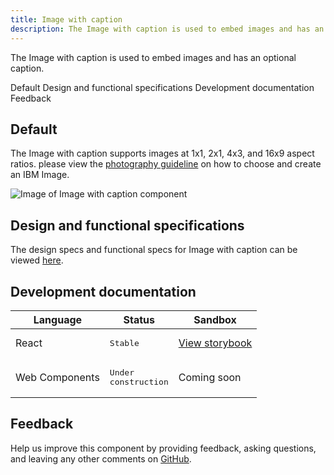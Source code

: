 ```yaml
---
title: Image with caption
description: The Image with caption is used to embed images and has an optional caption. 
---
```


<PageDescription>

The Image with caption is used to embed images and has an optional caption. 

</PageDescription>

<AnchorLinks>

<AnchorLink>Default</AnchorLink>
<AnchorLink>Design and functional specifications</AnchorLink>
<AnchorLink>Development documentation</AnchorLink>
<AnchorLink>Feedback</AnchorLink>

</AnchorLinks>

## Default
The Image with caption supports images at 1x1, 2x1, 4x3, and 16x9 aspect ratios. please view the <a href="https://www.ibm.com/design/language/photography/tips-and-techniques" target="_blank">photography guideline</a> on how to choose and create an IBM Image.

<Row>
<Column colMd={8} colLg={8}>

![Image of Image with caption component](../../images/component/image-with-caption/image-with-caption-default.jpg)

</Column>
</Row>


## Design and functional specifications

The design specs and functional specs for Image with caption can be viewed <a href="https://ibm.box.com/s/mclmewshqcme7g6gykepok78rm882a0j" target="_blank">here</a>.

## Development documentation

| Language      | Status        | Sandbox                                                                              |
| ------------- | -----------   | ------------------------------------------------------------------------             |
| React         | <div><span class="bx--tag bx--tag--green"><pre>Stable</pre></span></div>        | <a href="https://ibmdotcom-react.mybluemix.net/?path=/story/components-imagewithcaption--default" target="_blank">View storybook</a>     |
| Web Components       | <div><span class="bx--tag bx--tag--cool-gray"><pre>Under construction</pre></span></div>  | Coming soon |

## Feedback

Help us improve this component by providing feedback, asking questions, and leaving any other comments on <a href="https://github.com/carbon-design-system/ibm-dotcom-library" target="_blank">GitHub</a>.
